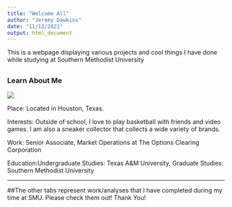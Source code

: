 ```yaml
---
title: "Welcome All"
author: "Jeremy Dawkins"
date: "11/12/2021"
output: html_document
---
```


This is a webpage displaying various projects and cool things I have done while studying at Southern Methodist University

## {.tabset}

### Learn About Me

![](images/cute.jpeg)





Place: Located in Houston, Texas. 

Interests: Outside of school, I love to play basketball with friends and video games. I am also a sneaker collector that collects a wide variety of brands. 

Work: Senior Associate, Market Operations at The Options Clearing Corporation

Education:Undergraduate Studies: Texas A&M University, Graduate Studies: Southern Methodist University

---------------------------------------------------------------------------





##The other tabs represent work/analyses that I have completed during my time at SMU. Please check them out! Thank You!



